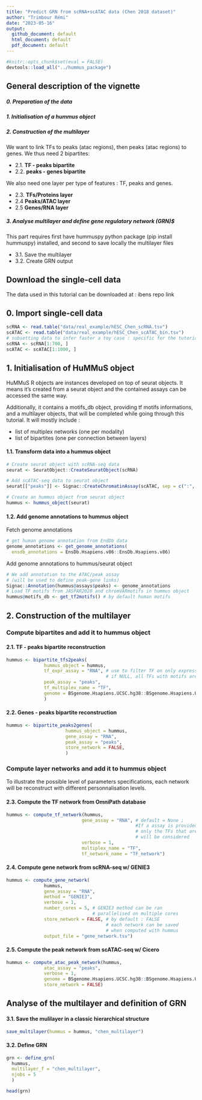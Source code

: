 ```yaml
---
title: "Predict GRN from scRNA+scATAC data (Chen 2018 dataset)"
author: "Trimbour Rémi"
date: "2023-05-16"
output:
  github_document: default
  html_document: default
  pdf_document: default
---
```


```r
#knitr::opts_chunk$set(eval = FALSE)
devtools::load_all("../hummus_package")
```
## General description of the vignette
##### 0. Preparation of the data
##### 1. Initialisation of a hummus object 

##### 2. Construction of the multilayer
  We want to link TFs to peaks (atac regions), then peaks (atac regions) to 
  genes. We thus need 2 bipartites:
  
  - 2.1. **TF - peaks bipartite**
  - 2.2. **peaks - genes bipartite**
  
  We also need one layer per type of features : TF, peaks and genes.
  
  - 2.3. **TFs/Proteins layer**
  - 2.4 **Peaks/ATAC layer**
  - 2.5 **Genes/RNA layer**
  
##### 3. Analyse multilayer and define gene regulatory network (GRN)$
  This part requires first have hummuspy python package (pip install hummuspy)
  installed, and second to save locally the multilayer files
  
  - 3.1. Save the multilayer
  - 3.2. Create GRN output
    

  
## Download the single-cell data
The data used in this tutorial can be downloaded at : ibens repo link

## 0. Import single-cell data
```r
scRNA <- read.table("data/real_example/hESC_Chen_scRNA.tsv")
scATAC <- read.table("data/real_example/hESC_Chen_scATAC_bin.tsv")
# subsetting data to infer faster a toy case : specific for the tutorial, dont keep it in real cases !!
scRNA <- scRNA[1:700, ]
scATAC <- scATAC[1:1000, ]
```

## 1. Initialisation of HuMMuS object
HuMMuS R objects are instances developed on top of seurat objects. It means it’s created from a seurat object and the contained assays can be accessed the same way.

Additionally, it contains a motifs_db object, providing tf motifs informations, and a multilayer objects, that will be completed while going through this tutorial. It will mostly include :

  - list of multiplex networks (one per modality) 
  - list of bipartites (one per connection between layers)

#### 1.1. Transform data into a hummus object
```r
# Create seurat object with scRNA-seq data
seurat <- SeuratObject::CreateSeuratObject(scRNA)

# Add scATAC-seq data to seurat object
seurat[["peaks"]] <- Signac::CreateChromatinAssay(scATAC, sep = c(":", "-"))

# Create an hummus object from seurat object
hummus <- hummus_object(seurat)
```

#### 1.2. Add genome annotations to hummus object
Fetch genome annotations
```r
# get human genome annotation from EndDb data
genome_annotations <- get_genome_annotations(
  ensdb_annotations = EnsDb.Hsapiens.v86::EnsDb.Hsapiens.v86)
```
Add genome annotations to hummus/seurat object
```r
# We add annotation to the ATAC/peak assay
# (will be used to define peak-gene links)
Signac::Annotation(hummus@assays$peaks) <- genome_annotations
# Load TF motifs from JASPAR2020 and chromVARmotifs in hummus object
hummus@motifs_db <- get_tf2motifs() # by default human motifs
```


## 2. Construction of the multilayer
### Compute bipartites and add it to hummus object

#### 2.1. TF - peaks bipartite reconstruction
```r
hummus <- bipartite_tfs2peaks(
              hummus_object = hummus,
              tf_expr_assay = "RNA", # use to filter TF on only expressed TFs,
                                     # if NULL, all TFs with motifs are used
              peak_assay = "peaks",
              tf_multiplex_name = "TF",
              genome = BSgenome.Hsapiens.UCSC.hg38::BSgenome.Hsapiens.UCSC.hg38,
              )
```

#### 2.2. Genes - peaks bipartite reconstruction
```r
hummus <- bipartite_peaks2genes(
                      hummus_object = hummus,
                      gene_assay = "RNA",
                      peak_assay = "peaks",
                      store_network = FALSE,
                      )
```

### Compute layer networks and add it to hummus object
To illustrate the possible level of parameters specifications,
each network will be reconstruct with different personnalisation levels.

#### 2.3. Compute the TF network from OmniPath database
```r
hummus <- compute_tf_network(hummus,
                            gene_assay = "RNA", # default = None ;
                                                #If a assay is provided,
                                                # only the TFs that are present
                                                # will be considered
                            verbose = 1,
                            multiplex_name = "TF",
                            tf_network_name = "TF_network")
```


#### 2.4. Compute gene network from scRNA-seq w/ GENIE3
```r
hummus <- compute_gene_network(
              hummus,
              gene_assay = "RNA",
              method = "GENIE3",
              verbose = 1,
              number_cores = 5, # GENIE3 method can be ran
                                # parallelised on multiple cores
              store_network = FALSE, # by default : FALSE
                                     # each network can be saved 
                                     # when computed with hummus
              output_file = "gene_network.tsv")
```

#### 2.5. Compute the peak network from scATAC-seq w/ Cicero
```r
hummus <- compute_atac_peak_network(hummus,
              atac_assay = "peaks",
              verbose = 1,
              genome = BSgenome.Hsapiens.UCSC.hg38::BSgenome.Hsapiens.UCSC.hg38,
              store_network = FALSE)  
```


## Analyse of the multilayer and definition of GRN
#### 3.1. Save the mulilayer in a classic hierarchical structure
```r
save_multilayer(hummus = hummus, "chen_multilayer")
```

#### 3.2. Define GRN
```r
grn <- define_grn(
  hummus,
  multilayer_f = "chen_multilayer",
  njobs = 5
  )
```
```r
head(grn)
```